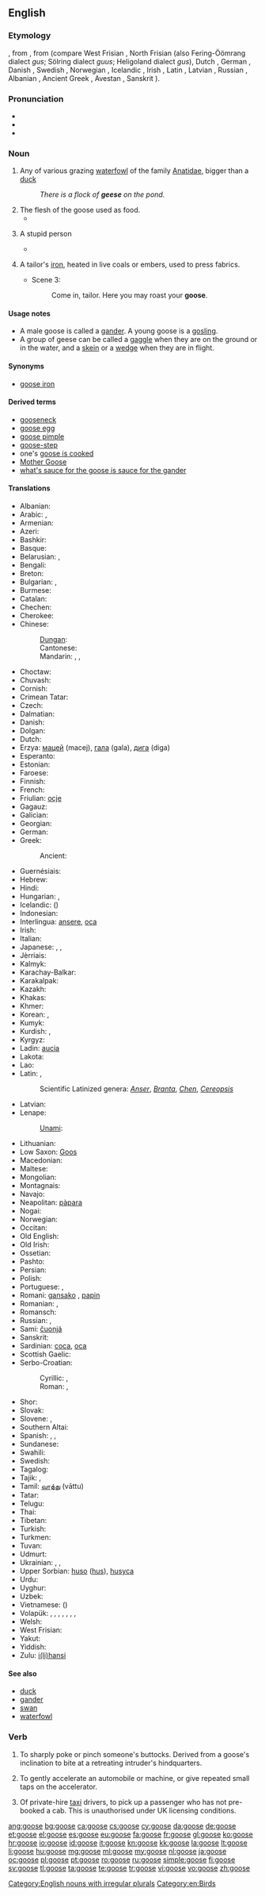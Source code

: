 ==English==
{{wikipedia|dab=goose (disambiguation)|goose|lang=en}}

===Etymology===
{{etyl|ang}} {{term|gos|gōs|lang=ang}}, from {{proto|Germanic|gans}}, from {{proto|Indo-European|ǵʰans}} (compare West Frisian {{term|goes|lang=fy}}, North Frisian {{term|göis|lang=frr}} (also Fering-Öömrang dialect ''gus''; Sölring dialect ''guus''; Heligoland dialect ''gus''), Dutch {{term|gans|lang=nl}}, German {{term|Gans|lang=de}}, Danish {{term|gås|lang=da}}, Swedish {{term|gås|lang=sv}}, Norwegian {{term|gås|lang=no}}, Icelandic {{term|gæs|lang=is}}, Irish {{term|gé|lang=ga}}, Latin {{term|anser|ānser|lang=la}}, Latvian {{term|zoss|zùoss|lang=lv}}, Russian {{term|гусь|lang=ru|tr=gus'}}, Albanian {{term|gatë|lang=sq}}, Ancient Greek {{term|χήν|tr=chén|lang=grc}}, Avestan {{term|𐬰𐬁|sc=Avst|tr=zā|lang=ae}}, Sanskrit {{term|हंस||tr=haṃsa|lang=sa}}).

===Pronunciation===
* {{IPA|/ɡuːs/}}
* {{rhymes|uːs}}
* {{audio|en-uk-goose.ogg|Audio (UK)}}

===Noun===
{{wikipedia}}
{{en-noun|geese}}

# Any of various grazing [[waterfowl]] of the family [[Anatidae]], bigger than a [[duck]]
#: ''There is a flock of '''geese''' on the pond.''
# The flesh of the goose used as food.
#* {{quote-book|1843|Charles Dickens|A Christmas Carol|chapter=[[s:A Christmas Carol (Dickens)/Stave 3|Stave 3: The Second of the Three Spirits]]|passage=Mrs. Cratchit made the gravy (ready beforehand in a little saucepan) hissing hot; Master Peter mashed the potatoes with incredible vigour; Miss Belinda sweetened up the apple-sauce; Martha dusted the hot plates; Bob took Tiny Tim beside him in a tiny corner at the table; the two young Cratchits set chairs for everybody, not forgetting themselves, and mounting guard upon their posts, crammed spoons into their mouths, lest they should shriek for '''goose''' before their turn came to be helped.}}
# {{slang}} A stupid person
#* {{quote-book|1906|Langdon Mitchell|chapter=The New York Idea|Best Plays of the Early American Theatre, 1787-1911|page=430|url=http://books.google.com/books?id=xVSJZKaX3ScC|editor=John Gassner|isbn=0486410986|year_published=2000
|passage=I'm sorry for you, but you're such a '''goose'''.}}
# {{archaic}} A tailor's [[iron]], heated in live coals or embers, used to press fabrics.
#* {{RQ:Shakespeare Macbeth|II}} Scene 3:
#*: Come in, tailor. Here you may roast your '''goose'''.

====Usage notes====
* A male goose is called a [[gander]]. A young goose is a [[gosling]].
* A group of geese can be called a [[gaggle]] when they are on the ground or in the water, and a [[skein]] or a [[wedge]] when they are in flight.

====Synonyms====
* {{sense|tailor's iron}} [[goose iron]]

====Derived terms====
* [[gooseneck]]
* [[goose egg]]
* [[goose pimple]]
* [[goose-step]]
* one's [[goose is cooked]]
* [[Mother Goose]]
* [[what's sauce for the goose is sauce for the gander]]

====Translations====
{{trans-top|a grazing waterfowl of the family Anatidae}}
* Albanian: {{t-|sq|patë|f|xs=Albanian}}
* Arabic: {{t|ar|إوزة|f|tr='iwázza|sc=Arab}}, {{t|ar|وزة|f|tr=wízza, wázza|sc=Arab}}
* Armenian: {{t-|hy|սագ|tr=sag}}
* Azeri: {{t+|az|qaz|xs=Azeri}}
* Bashkir: {{tø|ba|ҡаҙ|tr=qaź|sc=Cyrl|xs=Bashkir}}
* Basque: {{t|eu|antzara}}
* Belarusian: {{t-|be|гусь|f|tr=hus’|xs=Belarusian}} <!-- rm "huś", "łacinka" spelling -->, {{t|be|гусак|m|tr=husák|sc=Cyrl}}
* Bengali: {{t|bn|হাঁস|tr=hãs|sc=Beng}}
* Breton: {{t|br|gwaz|f}}
* Bulgarian: {{t|bg|гъска|f|tr=gǎ̀ska}}, {{t|bg|гъсок|m|tr=gǎsók}}
* Burmese: {{t|my|ငန်း|tr=ngan:|sc=Mymr}}
* Catalan: {{t|ca|oca|f}}
* Chechen: {{tø|ce|гӀаз|tr=ġaz|sc=Cyrl}}
* Cherokee: {{t|chr|ᏌᏌ|tr=sasa|sc=Cher}}
* Chinese:
*: [[Dungan]]: {{tø|dng|ңә|sc=Cyrl}}
*: Cantonese: {{t|zh|鵝|tr=ngo<sup>4</sup>|sc=Hani}}
*: Mandarin: {{t|zh|鵝|sc=Hani}}, {{t|zh|鹅|tr=é|sc=Hani}}, {{qualifier|wild}} {{t|zh|雁|tr=yàn|sc=Hani}}
* Choctaw: {{tø|cho|shilaklak}}
* Chuvash: {{tø|cv|хур|tr=xur|sc=Cyrl}}
* Cornish: {{t|kw|goedh|f}}
* Crimean Tatar: {{tø|crh|qaz|xs=Crimean Tatar}}
* Czech: {{t+|cs|husa|f}}
* Dalmatian: {{t|dlm|jauca|f}}
* Danish: {{t+|da|gås|c}}
* Dolgan: {{tø|dlg|каас|tr=kaas|sc=Cyrl}}
* Dutch: {{t+|nl|gans|f}}
* Erzya: [[мацей]] (macej), [[гала]] (gala), [[дига]] (diga)
* Esperanto: {{t-|eo|ansero|xs=Esperanto}}
* Estonian: {{t+|et|hani}}
* Faroese: {{t-|fo|gás|f|xs=Faroese}}
* Finnish: {{t+|fi|hanhi}}
* French: {{t+|fr|oie|f}}
* Friulian: [[ocje]]
* Gagauz: {{tø|gag|kaaz}}
* Galician: {{l|gl|ganso}}
* Georgian: {{t-|ka|ბატი|tr=bati|sc=Geor|xs=Georgian}}
* German: {{t+|de|Gans|f}}
* Greek: {{t|el|χήνα|f|tr=chína}}
*: Ancient: {{tø|grc|χήν|m|f|tr=khēn|sc=polytonic}}
* Guernésiais: {{tø|roa-grn|ouaïe|f}}
* Hebrew: {{t|he|אווז|m|tr=aváz}}
* Hindi: {{t|hi|हंस|m|tr=hans|sc=Deva}}
* Hungarian: {{t+|hu|lúd}}, {{t+|hu|liba}}
* Icelandic: {{t|is|gæs}} ({{t|is|aligæs}}) {{f}}
* Indonesian: {{t+|id|angsa|xs=Indonesian}}
* Interlingua: [[ansere]], [[oca]]
* Irish: {{t+|ga|gé|f|xs=Irish}}
* Italian: {{t+|it|oca|f}}
* Japanese: {{t|ja|鵝鳥|tr=がちょう, gachō}}, {{t|ja|ガチョウ|tr=gachō}}, {{qualifier|wild}} {{t|ja|雁|tr=かり, kari|sc=Jpan}}
* Jèrriais: {{tø|roa-jer|pithotte|f}}
* Kalmyk: {{tø|xal|һалун|tr=ghalun|sc=Cyrl}}
* Karachay-Balkar: {{tø|krc|къаз|tr=qaz|sc=Cyrl}}
* Karakalpak: {{tø|kaa|g'az}}
* Kazakh: {{t|kk|қаз|tr=qaz|sc=Cyrl|xs=Kazakh}}
* Khakas: {{tø|kjh|хас|tr=xas|sc=Cyrl}}
* Khmer: {{t|km|ក្ងាន|tr=kŋaan|sc=Khmr}}
* Korean: {{t|ko|기러기|tr=gireogi, [[雁]]}} {{qualifier|for wildlife}}, {{t|ko|거위|tr=geowi, [[鵝]]}} {{qualifier|for poultry}}
* Kumyk: {{tø|kum|къаз|tr=qaz|sc=Cyrl}}
* Kurdish: {{t+|ku|qaz}}, {{t-|ku|قاز|sc=ku-Arab}}
* Kyrgyz: {{t-|ky|каз|tr=qaz|sc=Cyrl|xs=Kyrgyz}}
* Ladin: [[aucia]]
* Lakota: {{tø|lkt|maǧá}}
* Lao: {{t|lo|ຫ່ານ|tr=haan|sc=Laoo}}
* Latin: {{t|la|anser|m}}, {{t|la|avica|f}} {{qualifier|Late Latin}}
*: Scientific Latinized genera: ''[[Anser]]'', ''[[Branta]]'', ''[[Chen]]'', ''[[Cereopsis]]''
{{trans-mid}}
* Latvian: {{t-|lv|zoss|f|xs=Latvian}}
* Lenape:
*: [[Unami]]: {{tø|unm|òpsuwihële}}
* Lithuanian: {{t+|lt|žąsis|f|xs=Lithuanian}}
* Low Saxon: [[Goos]] {{f}}
* Macedonian: {{t|mk|гуска|f|tr=gúska}}
* Maltese: {{t-|mt|wiżża|f|xs=Maltese}}
* Mongolian: {{t-|mn|галуу|tr=galuu|sc=Cyrl|xs=Mongolian}}
* Montagnais: {{tø|moe|nishk}}
* Navajo: {{tø|nv|chį́į́shłigaií}}
* Neapolitan: [[pàpara]]
* Nogai: {{tø|nog|каз|tr=qaz|sc=Cyrl}}
* Norwegian: {{t+|no|gås}}
* Occitan: {{t|oc|auca}}
* Old English: {{t-|ang|gos|alt=gōs|xs=Old English}}
* Old Irish: {{tø|sga|géd|m}}
* Ossetian: {{tø|os|хъаз|tr=x”az|sc=Cyrl|xs=Ossetian}}
* Pashto: {{t-|ps|بته|f|tr=bata|sc=ps-Arab|xs=Pashto}}
* Persian: {{t+|fa|غاز|tr=ğâz|xs=Persian}}
* Polish: {{t+|pl|gęś|f}}
* Portuguese: {{t+|pt|ganso|m}}, {{t-|pt|gansa|f}}
* Romani: [[gansako]] {{m}}, [[papin]] {{f}}
* Romanian: {{t|ro|gâscă|f}}, {{t|ro|gânsac|m}}
* Romansch: {{t|rm|auca|f}}
* Russian: {{t|ru|гусь|m|tr=gus’}}, {{t|ru|гусыня|f|tr=gusýnja|sc=Cyrl}}
* Sami: [[čuonjá]]
* Sanskrit: {{t|sa|हंस|m|tr=haṃsá|sc=Deva}}
* Sardinian: [[coca]], [[oca]]
* Scottish Gaelic: {{t|gd|gèadh}}
* Serbo-Croatian:
*: Cyrillic: {{t-|sh|гуска|f|sc=Cyrl}}, {{t|sh|гусан|m|sc=Cyrl}}
*: Roman: {{t-|sh|guska|f|sc=Latn}}, {{t-|sh|gusan|m|sc=Latn}}
* Shor: {{tø|cjs|қас|tr=qas|sc=Cyrl}}
* Slovak: {{t-|sk|hus|f}}
* Slovene: {{t|sl|gos|f}}, {{t|sl|gosak|m}}
* Southern Altai: {{tø|alt|кас|tr=qas|sc=Cyrl}}
* Spanish: {{t|es|ganso|m}} {{qualifier|usually wild}}, {{t|es|oca|f}} {{qualifier|farm goose}}, {{t|es|ánsar|m}} {{qualifier|rather a formal/zoological word}}
* Sundanese: {{t|su|soang|xs=Sundanese}}
* Swahili: {{t|sw|bata bukini}}
* Swedish: {{t+|sv|gås|c}}
* Tagalog: {{t|tl|gansa}}
* Tajik: {{t|tg|ғоз|tr=ğoz|sc=Cyrl}}, {{t|tg|қоз|tr=qoz|sc=Cyrl}}
* Tamil: [[வாத்து]] (vāttu)
* Tatar: {{t-|tt|каз|tr=qas|xs=Tatar}}
* Telugu: {{t|te|బాతు|tr=baathu}}
* Thai: {{t|th|ห่าน|tr=hààn|sc=Thai}}
* Tibetan: {{t|bo|ངང་པ|tr=ngang pa|sc=Tibt}}
* Turkish: {{t+|tr|kaz}}
* Turkmen: {{t-|tk|gaz|xs=Turkmen}}
* Tuvan: {{tø|tyv|кас|tr=qas|sc=Cyrl}}
* Udmurt: {{tø|udm| ӟазег|tr=z̈azeg|sc=Cyrl}}
* Ukrainian: {{t|uk|гуска|f|tr=húska|sc=Cyrl}}, {{t|uk|гусак|m|tr=husák|sc=Cyrl}},
* Upper Sorbian: [[huso]] ([[hus]]), [[husyca]]
* Urdu: {{t|ur|ہنس|m|tr=hans|sc=ur-Arab}}
* Uyghur: {{t|ug|غاز|tr=ƣaz|sc=ug-Arab}}
* Uzbek: {{t|uz|gʻoz|xs=Uzbek}}
* Vietnamese: {{t+|vi|ngỗng|xs=Vietnamese}} ({{t|vi|鵝}})
* Volapük: {{qualifier|♂♀}} {{t|vo|gan}}, {{qualifier|♂}} {{t|vo|higan}}, {{qualifier|♀}} {{t|vo|jigan}}, {{qualifier|♂♀ offspring, young}} {{t|vo|ganül}}, {{qualifier|♂ offspring, young}} {{t|vo|higanül}}, {{qualifier|♀ offspring, young}} {{t|vo|jiganül}}, , {{qualifier|♂♀, diminutive}} {{t|vo|ganil}}
* Welsh: {{t|cy|gŵydd|m|xs=Welsh}}
* West Frisian: {{t|fy|goes}}
* Yakut: {{tø|sah|хаас|tr=xaas|sc=Cyrl}}
* Yiddish: {{t-|yi|גאַנדז|f|tr=gandz|xs=Yiddish}}
* Zulu: [[i(li)hansi]]
{{trans-bottom}}

====See also====
* [[duck]]
* [[gander]]
* [[swan]]
* [[waterfowl]]

===Verb===
{{en-verb|goos|ing}}

# {{slang}} To sharply poke or pinch someone's buttocks. Derived from a goose's inclination to bite at a retreating intruder's hindquarters.
# {{slang}} To gently accelerate an automobile or machine, or give repeated small taps on the accelerator.
# {{UK slang}} Of private-hire [[taxi]] drivers, to pick up a passenger who has not pre-booked a cab. This is unauthorised under UK licensing conditions.

[[Category:English nouns with irregular plurals]]
[[Category:en:Birds]]

[[ang:goose]]
[[bg:goose]]
[[ca:goose]]
[[cs:goose]]
[[cy:goose]]
[[da:goose]]
[[de:goose]]
[[et:goose]]
[[el:goose]]
[[es:goose]]
[[eu:goose]]
[[fa:goose]]
[[fr:goose]]
[[gl:goose]]
[[ko:goose]]
[[hr:goose]]
[[io:goose]]
[[id:goose]]
[[it:goose]]
[[kn:goose]]
[[kk:goose]]
[[la:goose]]
[[lt:goose]]
[[li:goose]]
[[hu:goose]]
[[mg:goose]]
[[ml:goose]]
[[my:goose]]
[[nl:goose]]
[[ja:goose]]
[[oc:goose]]
[[pl:goose]]
[[pt:goose]]
[[ro:goose]]
[[ru:goose]]
[[simple:goose]]
[[fi:goose]]
[[sv:goose]]
[[tl:goose]]
[[ta:goose]]
[[te:goose]]
[[tr:goose]]
[[vi:goose]]
[[vo:goose]]
[[zh:goose]]